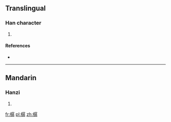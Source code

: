 ==Translingual==

===Han character===
{{Han char|rn=75|rad=木|as=12|sn=16|four=4794<sub>7</sub>|canj=木尸弓木 (DSND)}}

# {{defn|Han|sort=木12}}

====References====
* {{Han ref|kx=0552.030|dkj=15499|hdz=21296.180|uh=6A3C|ud=27196|bh=E9D7|bd=59863}}

----

==Mandarin==

===Hanzi===
{{cmn-hanzi|pin=[[zhēn]] ([[zhen1]])|wg=chen<sup>1</sup>}}

# {{defn|lang=cmn|sort=木12}}

[[fr:樼]]
[[pl:樼]]
[[zh:樼]]